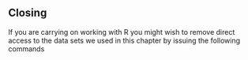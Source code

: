 ## Closing

If you are carrying on working with R you might wish to remove direct
access to the data sets we used in this chapter by issuing the following
commands 

